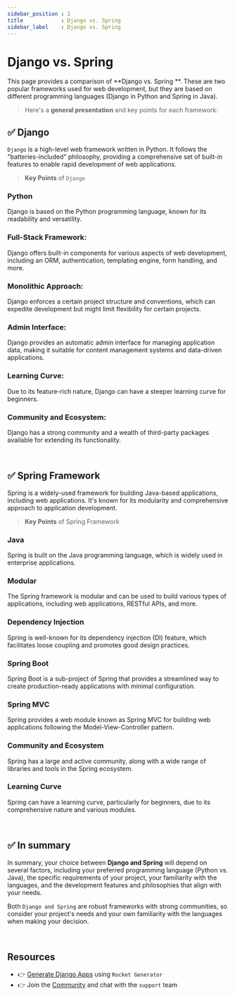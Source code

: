```yaml
---
sidebar_position : 2
title            : Django vs. Spring 
sidebar_label    : Django vs. Spring 
---
```


# Django vs. Spring 

This page provides a comparison of **Django vs. Spring **. These are two popular frameworks used for web development, but they are based on different programming languages (Django in Python and Spring in Java).

> Here's a **general presentation** and key points for each framework:

## ✅ Django

`Django` is a high-level web framework written in Python. It follows the "batteries-included" philosophy, providing a comprehensive set of built-in features to enable rapid development of web applications.

> **Key Points** of `Django`

### **Python** 

Django is based on the Python programming language, known for its readability and versatility.

### **Full-Stack Framework:** 

Django offers built-in components for various aspects of web development, including an ORM, authentication, templating engine, form handling, and more.

### **Monolithic Approach:** 

Django enforces a certain project structure and conventions, which can expedite development but might limit flexibility for certain projects.

### **Admin Interface:** 

Django provides an automatic admin interface for managing application data, making it suitable for content management systems and data-driven applications.

### **Learning Curve:** 

Due to its feature-rich nature, Django can have a steeper learning curve for beginners.

### **Community and Ecosystem:** 

Django has a strong community and a wealth of third-party packages available for extending its functionality.

<br />

## ✅ Spring Framework

Spring is a widely-used framework for building Java-based applications, including web applications. It's known for its modularity and comprehensive approach to application development.

> **Key Points** of Spring Framework

### **Java** 

Spring is built on the Java programming language, which is widely used in enterprise applications.

### **Modular** 

The Spring framework is modular and can be used to build various types of applications, including web applications, RESTful APIs, and more.

### **Dependency Injection** 

Spring is well-known for its dependency injection (DI) feature, which facilitates loose coupling and promotes good design practices.

### **Spring Boot** 

Spring Boot is a sub-project of Spring that provides a streamlined way to create production-ready applications with minimal configuration.

### **Spring MVC** 

Spring provides a web module known as Spring MVC for building web applications following the Model-View-Controller pattern.

### **Community and Ecosystem** 

Spring has a large and active community, along with a wide range of libraries and tools in the Spring ecosystem.

### **Learning Curve** 

Spring can have a learning curve, particularly for beginners, due to its comprehensive nature and various modules.

<br />

## ✅ In summary 

In summary, your choice between **Django and Spring** will depend on several factors, including your preferred programming language (Python vs. Java), 
the specific requirements of your project, your familiarity with the languages, and the development features and philosophies that align with your needs. 

Both `Django and Spring` are robust frameworks with strong communities, so consider your project's needs and your own familiarity with the languages when making your decision.

<br />

## Resources

- 👉 [Generate Django Apps](https://app-generator.dev/django/) using `Rocket Generator`
- 👉 Join the [Community](https://discord.gg/fZC6hup) and chat with the `support` team 
